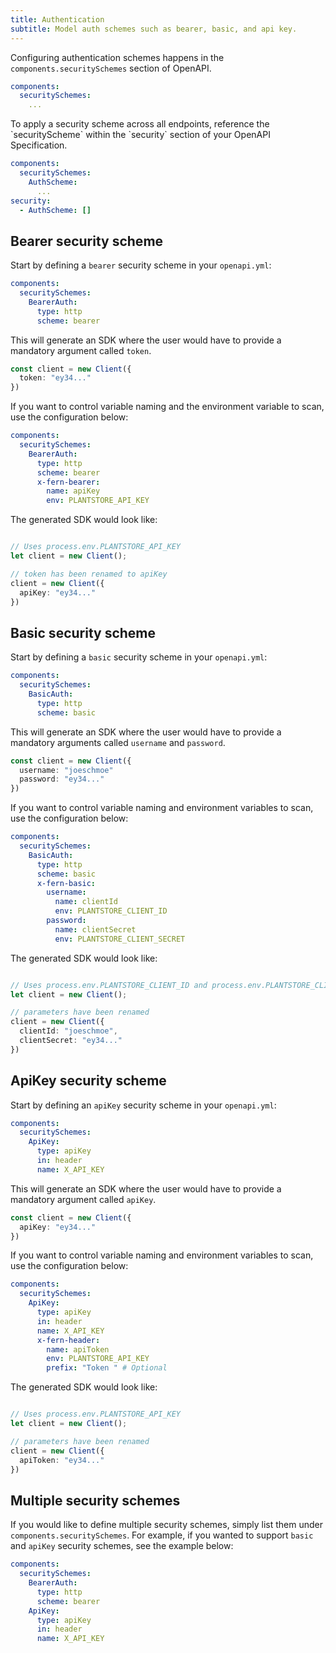 ```yaml
---
title: Authentication
subtitle: Model auth schemes such as bearer, basic, and api key. 
---
```


Configuring authentication schemes happens in the `components.securitySchemes` section of OpenAPI. 

```yml title="openapi.yml" {2-3}
components: 
  securitySchemes: 
    ...
```

<Note>
To apply a security scheme across all endpoints, reference the `securityScheme` within the `security` section of your OpenAPI Specification. 

```yml title="openapi.yml" {3, 5-6}
components: 
  securitySchemes: 
    AuthScheme:
      ...
security: 
  - AuthScheme: []
```
</Note>

## Bearer security scheme

Start by defining a `bearer` security scheme in your `openapi.yml`: 

```yml title="openapi.yml" {3-5}
components:
  securitySchemes:
    BearerAuth:
      type: http
      scheme: bearer
```

This will generate an SDK where the user would have to provide 
a mandatory argument called `token`. 

```ts index.ts
const client = new Client({
  token: "ey34..."
})
```

If you want to control variable naming and the environment variable to scan, 
use the configuration below: 

```yaml title="openapi.yml" {6-8}
components:
  securitySchemes:
    BearerAuth:
      type: http
      scheme: bearer
      x-fern-bearer: 
        name: apiKey
        env: PLANTSTORE_API_KEY
```

The generated SDK would look like: 

```ts index.ts

// Uses process.env.PLANTSTORE_API_KEY
let client = new Client(); 

// token has been renamed to apiKey
client = new Client({
  apiKey: "ey34..."
})
```

## Basic security scheme

Start by defining a `basic` security scheme in your `openapi.yml`: 

```yaml title="openapi.yml" {3-5}
components:
  securitySchemes:
    BasicAuth:
      type: http
      scheme: basic
```

This will generate an SDK where the user would have to provide 
a mandatory arguments called `username` and `password`. 

```ts index.ts
const client = new Client({
  username: "joeschmoe"
  password: "ey34..."
})
```

If you want to control variable naming and environment variables to scan, 
use the configuration below: 

```yaml title="openapi.yml" {6-12}
components:
  securitySchemes:
    BasicAuth:
      type: http
      scheme: basic
      x-fern-basic:
        username:
          name: clientId
          env: PLANTSTORE_CLIENT_ID
        password:
          name: clientSecret
          env: PLANTSTORE_CLIENT_SECRET
```

The generated SDK would look like: 

```ts index.ts

// Uses process.env.PLANTSTORE_CLIENT_ID and process.env.PLANTSTORE_CLIENT_SECRET
let client = new Client(); 

// parameters have been renamed
client = new Client({
  clientId: "joeschmoe", 
  clientSecret: "ey34..."
})
```

## ApiKey security scheme

Start by defining an `apiKey` security scheme in your `openapi.yml`: 

```yml title="openapi.yml" {3-5}
components: 
  securitySchemes: 
    ApiKey: 
      type: apiKey
      in: header
      name: X_API_KEY
```

This will generate an SDK where the user would have to provide 
a mandatory argument called `apiKey`. 

```ts index.ts
const client = new Client({
  apiKey: "ey34..."
})
```

If you want to control variable naming and environment variables to scan, 
use the configuration below: 

```yaml title="openapi.yml" {7-10}
components: 
  securitySchemes: 
    ApiKey: 
      type: apiKey
      in: header
      name: X_API_KEY
      x-fern-header:
        name: apiToken
        env: PLANTSTORE_API_KEY
        prefix: "Token " # Optional      
```

The generated SDK would look like: 

```ts index.ts

// Uses process.env.PLANTSTORE_API_KEY
let client = new Client(); 

// parameters have been renamed
client = new Client({
  apiToken: "ey34..."
})
```

## Multiple security schemes

If you would like to define multiple security schemes, simply 
list them under `components.securitySchemes`. For example, if you wanted to support 
`basic` and `apiKey` security schemes, see the example below: 

```yaml title="openapi.yml" {3,6}
components: 
  securitySchemes: 
    BearerAuth:
      type: http
      scheme: bearer  
    ApiKey: 
      type: apiKey
      in: header
      name: X_API_KEY   
```